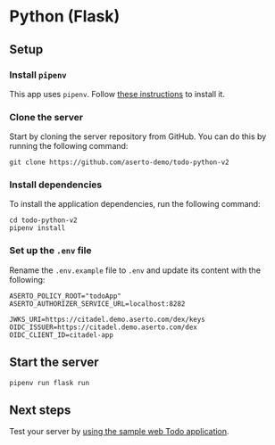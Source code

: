 # Python (Flask)

## Setup

### Install `pipenv`
This app uses `pipenv`. Follow [these instructions](https://pipenv.pypa.io/en/latest/#install-pipenv-today) to install it.

### Clone the server
Start by cloning the server repository from GitHub. You can do this by running the following command:
```
git clone https://github.com/aserto-demo/todo-python-v2
```

### Install dependencies
To install the application dependencies, run the following command:
```
cd todo-python-v2
pipenv install
```

### Set up the `.env` file
Rename the `.env.example` file to `.env` and update its content with the following:

```
ASERTO_POLICY_ROOT="todoApp"
ASERTO_AUTHORIZER_SERVICE_URL=localhost:8282

JWKS_URI=https://citadel.demo.aserto.com/dex/keys
OIDC_ISSUER=https://citadel.demo.aserto.com/dex
OIDC_CLIENT_ID=citadel-app
```

## Start the server
```
pipenv run flask run
```
## Next steps
Test your server by [using the sample web Todo application](/docs/getting-started/samples/test-application).
